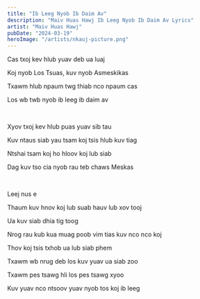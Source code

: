 ```yaml
---
title: "Ib Leeg Nyob Ib Daim Av"
description: "Maiv Huas Hawj Ib Leeg Nyob Ib Daim Av Lyrics"
artist: "Maiv Huas Hawj"
pubDate: "2024-03-19"
heroImage: "/artists/nkauj-picture.png"
---
```


Cas txoj kev hlub yuav deb ua luaj

Koj nyob Los Tsuas, kuv nyob Asmeskikas

Txawm hlub npaum twg thiab nco npaum cas

Los wb twb nyob ib leeg ib daim av

<br />

Xyov txoj kev hlub puas yuav sib tau

Kuv ntaus siab yau tsam koj tsis hlub kuv tiag

Ntshai tsam koj ho hloov koj lub siab

Dag kuv tso cia nyob rau teb chaws Meskas

<br />

Leej nus e

Thaum kuv hnov koj lub suab hauv lub xov tooj

Ua kuv siab dhia tig toog

Nrog rau kub kua muag poob vim tias kuv nco nco koj

Thov koj tsis txhob ua lub siab phem

Txawm wb nrug deb los kuv yuav ua siab zoo

Txawm pes tsawg hli los pes tsawg xyoo

Kuv yuav nco ntsoov yuav nyob tos koj ib leeg
